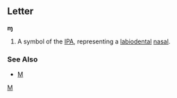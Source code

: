 ==Letter==
'''ɱ'''

#A symbol of the [[IPA]], representing a [[labiodental]] [[nasal]].
===See Also===
*[[M]]
[[Category:IPA symbols|M]]